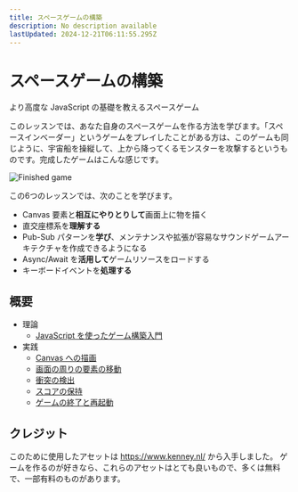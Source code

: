 ```yaml
---
title: スペースゲームの構築
description: No description available
lastUpdated: 2024-12-21T06:11:55.295Z
---
```


# スペースゲームの構築

より高度な JavaScript の基礎を教えるスペースゲーム

このレッスンでは、あなた自身のスペースゲームを作る方法を学びます。「スペースインベーダー」というゲームをプレイしたことがある方は、このゲームも同じように、宇宙船を操縦して、上から降ってくるモンスターを攻撃するというものです。完成したゲームはこんな感じです。

![Finished game](../images/pewpew.gif)

この6つのレッスンでは、次のことを学びます。

- Canvas 要素と**相互にやりとりして**画面上に物を描く
- 直交座標系を**理解する**
- Pub-Sub パターンを**学び**、メンテナンスや拡張が容易なサウンドゲームアーキテクチャを作成できるようになる
- Async/Await を**活用して**ゲームリソースをロードする
- キーボードイベントを**処理する**

## 概要

- 理論
   - [JavaScript を使ったゲーム構築入門](../1-introduction/translations/README.ja.md)
- 実践
   - [Canvas への描画](../2-drawing-to-canvas/translations/README.ja.md)
   - [画面の周りの要素の移動](../3-moving-elements-around/translations/README.ja.md)
   - [衝突の検出](../4-collision-detection/translations/README.ja.md)
   - [スコアの保持](../5-keeping-score/translations/README.ja.md)
   - [ゲームの終了と再起動](../6-end-condition/translations/README.ja.md)

## クレジット

このために使用したアセットは https://www.kenney.nl/ から入手しました。
ゲームを作るのが好きなら、これらのアセットはとても良いもので、多くは無料で、一部有料のものがあります。


